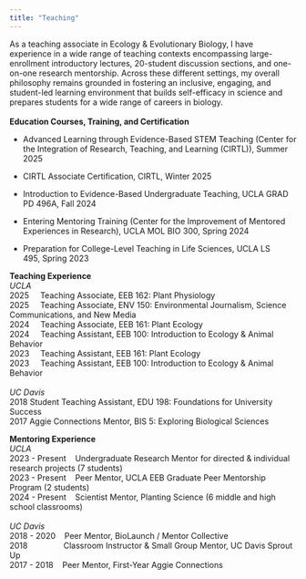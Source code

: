 ```yaml
---
title: "Teaching"
---
```


As a teaching associate in Ecology & Evolutionary Biology, I have experience in a wide range of teaching contexts encompassing large-enrollment introductory lectures, 20-student discussion sections, and one-on-one research mentorship. Across these different settings, my overall philosophy remains grounded in fostering an inclusive, engaging, and student-led learning environment that builds self-efficacy in science and prepares students for a wide range of careers in biology. \
**​**\
**​Education Courses, Training, and Certification**

-   Advanced Learning through Evidence-Based STEM Teaching (Center for the Integration of Research, Teaching, and Learning (CIRTL)), Summer 2025

-   CIRTL Associate Certification, CIRTL, Winter 2025

-   Introduction to Evidence-Based Undergraduate Teaching, UCLA GRAD PD 496A, Fall 2024

-   Entering Mentoring Training (Center for the Improvement of Mentored Experiences in Research), UCLA MOL BIO 300, Spring 2024

-   Preparation for College-Level Teaching in Life Sciences, UCLA LS 495, Spring 2023

**Teaching Experience**\
*UCLA*\
2025     Teaching Associate, EEB 162: Plant Physiology\
2025     Teaching Associate, ENV 150: Environmental Journalism, Science Communications, and New Media\
2024     Teaching Associate, EEB 161: Plant Ecology\
2024     Teaching Assistant, EEB 100: Introduction to Ecology & Animal Behavior\
2023     Teaching Assistant, EEB 161: Plant Ecology\
2023     Teaching Assistant, EEB 100: Introduction to Ecology & Animal Behavior\
\
*​UC Davis*\
2018 Student Teaching Assistant, EDU 198: Foundations for University Success\
2017 Aggie Connections Mentor, BIS 5: Exploring Biological Sciences

**Mentoring Experience**\
*UCLA*\
2023 - Present    Undergraduate Research Mentor for directed & individual research projects (7 students)​\
​2023 - Present    Peer Mentor, UCLA EEB Graduate Peer Mentorship Program (2 students)\
2024 - Present    Scientist Mentor, Planting Science (6 middle and high school classrooms)\
\
*​UC Davis*\
2018 - 2020    Peer Mentor, BioLaunch / Mentor Collective\
2018                Classroom Instructor & Small Group Mentor, UC Davis Sprout Up\
2017 - 2018    Peer Mentor, First-Year Aggie Connections
